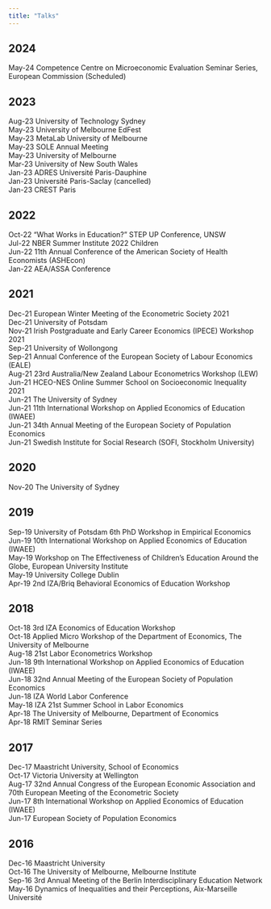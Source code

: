 ```yaml
---
title: "Talks"
---
```


## 2024

May-24  Competence Centre on Microeconomic Evaluation Seminar Series, European Commission (Scheduled) \

## 2023

Aug-23  University of Technology Sydney \
May-23  University of Melbourne EdFest \
May-23  MetaLab University of Melbourne \
May-23  SOLE Annual Meeting \
May-23  University of Melbourne \
Mar-23  University of New South Wales \
Jan-23  ADRES Université Paris-Dauphine \
Jan-23  Université Paris-Saclay (cancelled) \
Jan-23  CREST Paris \

## 2022

Oct-22  "What Works in Education?" STEP UP Conference, UNSW \
Jul-22  NBER Summer Institute 2022 Children \
Jun-22  11th Annual Conference of the American Society of Health Economists (ASHEcon) \
Jan-22	AEA/ASSA Conference	\

## 2021

Dec-21  European Winter Meeting of the Econometric Society 2021 \
Dec-21  University of Potsdam  \
Nov-21  Irish Postgraduate and Early Career Economics (IPECE) Workshop 2021 \
Sep-21  University of Wollongong  \
Sep-21	Annual Conference of the European Society of Labour Economics (EALE) \
Aug-21	23rd Australia/New Zealand Labour Econometrics Workshop (LEW) \
Jun-21	HCEO-NES Online Summer School on Socioeconomic Inequality 2021	\
Jun-21	The University of Sydney	\
Jun-21	11th International Workshop on Applied Economics of Education (IWAEE)	\
Jun-21	34th Annual Meeting of the European Society of Population Economics	\
Jun-21	Swedish Institute for Social Research (SOFI, Stockholm University)	\

## 2020

Nov-20	The University of Sydney	\

## 2019

Sep-19	University of Potsdam 6th PhD Workshop in Empirical Economics	\
Jun-19	10th International Workshop on Applied Economics of Education (IWAEE)	\
May-19	Workshop on The Effectiveness of Children's Education Around the Globe, European University Institute	\
May-19	University College Dublin	\
Apr-19	2nd IZA/Briq Behavioral Economics of Education Workshop	\

## 2018

Oct-18	3rd IZA Economics of Education Workshop	\
Oct-18	Applied Micro Workshop of the Department of Economics, The University of Melbourne	\
Aug-18	21st Labor Econometrics Workshop	\
Jun-18	9th International Workshop on Applied Economics of Education (IWAEE)	\
Jun-18	32nd Annual Meeting of the European Society of Population Economics	\
Jun-18	IZA World Labor Conference	\
May-18	IZA 21st Summer School in Labor Economics	\
Apr-18	The University of Melbourne, Department of Economics	\
Apr-18	RMIT Seminar Series	\

## 2017

Dec-17	Maastricht University, School of Economics	\
Oct-17	Victoria University at Wellington	\
Aug-17	32nd Annual Congress of the European Economic Association and 70th European Meeting of the Econometric Society	\
Jun-17	8th International Workshop on Applied Economics of Education (IWAEE)	\
Jun-17	European Society of Population Economics	\

## 2016

Dec-16	Maastricht University	\
Oct-16	The University of Melbourne, Melbourne Institute	\
Sep-16	3rd Annual Meeting of the Berlin Interdisciplinary Education Network	\
May-16	Dynamics of Inequalities and their Perceptions, Aix-Marseille Université	\


<!--
Add separation here between body and footer
-->